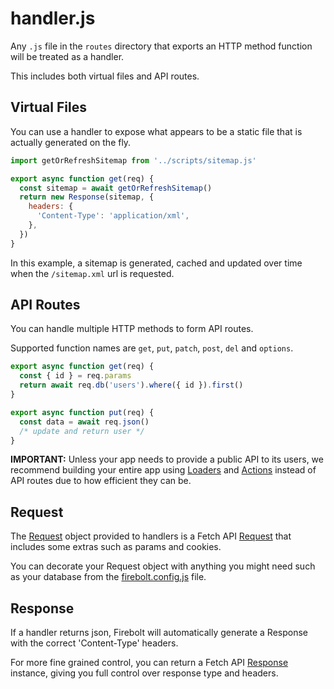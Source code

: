 <Metadata
  title='Reference: [api].js'
  description='API Reference for an api route file.'
/>

# handler.js

Any `.js` file in the `routes` directory that exports an HTTP method function will be treated as a handler.

This includes both virtual files and API routes.

## Virtual Files

You can use a handler to expose what appears to be a static file that is actually generated on the fly.

```jsx title='routes/sitemap.xml.js' lineNumbers
import getOrRefreshSitemap from '../scripts/sitemap.js'

export async function get(req) {
  const sitemap = await getOrRefreshSitemap()
  return new Response(sitemap, {
    headers: {
      'Content-Type': 'application/xml',
    },
  })
}
```

In this example, a sitemap is generated, cached and updated over time when the `/sitemap.xml` url is requested.

## API Routes

You can handle multiple HTTP methods to form API routes.

Supported function names are `get`, `put`, `patch`, `post`, `del` and `options`.

```jsx title='route/api/users/$id.js' lineNumbers
export async function get(req) {
  const { id } = req.params
  return await req.db('users').where({ id }).first()
}

export async function put(req) {
  const data = await req.json()
  /* update and return user */
}
```

**IMPORTANT:** Unless your app needs to provide a public API to its users, we recommend building your entire app using [Loaders](/docs/loaders) and [Actions](/docs/actions) instead of API routes due to how efficient they can be.

## Request

The [Request](/docs/ref/request) object provided to handlers is a Fetch API [Request](https://developer.mozilla.org/en-US/docs/Web/API/Fetch_API) that includes some extras such as params and cookies.

You can decorate your Request object with anything you might need such as your database from the [firebolt.config.js](/docs/ref/config) file.

## Response

If a handler returns json, Firebolt will automatically generate a Response with the correct 'Content-Type' headers.

For more fine grained control, you can return a Fetch API [Response](https://developer.mozilla.org/en-US/docs/Web/API/Response) instance, giving you full control over response type and headers.
